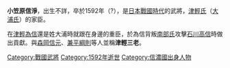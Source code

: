 {{japanese|japanese=小笠原信淨|kana=なんぶ のぶなお}}

'''小笠原信淨'''，出生不詳，卒於1592年（?），是[[戰國_(日本)|日本戰國時代]]的武將，[[津輕氏|津輕氏]]（[[大浦氏|大浦氏]]）的家臣。

在[[津輕為信|津輕為信]]還是姓大浦時就跟在身邊的重臣，於為信背叛[[南部氏|南部氏]]攻擊[[石川高信|石川高信]]時做出貢獻。與[[森岡信元|森岡信元]]、[[兼平綱則|兼平綱則]]等人並稱'''津輕三老'''。

{{Samurai-stub}}

{{DEFAULTSORT:小笠原信淨}}

[[Category:戰國武將|Category:戰國武將]]
[[Category:1592年逝世|Category:1592年逝世]]
[[Category:信濃國出身人物|Category:信濃國出身人物]]